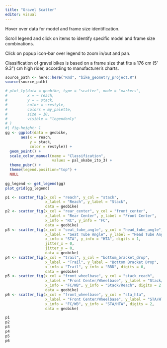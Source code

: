 ```yaml
---
title: "Gravel Scatter"
editor: visual
---
```


Hover over data for model and frame size identification.

Scroll legend and click on items to identify specific model and frame size combinations.

Click on popup icon-bar over legend to zoom in/out and pan.

Classification of gravel bikes is based on a frame size that fits a 176 cm (5' 9.3\") cm high rider, according to manufacturer's charts.

```r
source_path <- here::here("Rmd", "bike_geometry_project.R")
source(source_path)
```

```r
# plot_ly(data = geobike, type = "scatter", mode = "markers",
#         x = ~ reach,
#         y = ~ stack,
#         color = ~restyle,
#         colors = my_palette,
#         size = 10,
#         visible = "legendonly"
# )
#| fig-height: 1
gg <- ggplot(data = geobike,
       aes(x = reach,
           y = stack,
           color = restyle)) +
  geom_point() +
  scale_color_manual(name = "Classification",
                     values = pal_okabe_ito_3) +
  theme_pubr() +
  theme(legend.position="top") +
  NULL
  
gg_legend <- get_legend(gg)
plot_grid(gg_legend)

```


```r
p1 <- scatter_fig(x_col = "reach", y_col = "stack",
                  x_label = "Reach", y_label = "Stack",
                  data = geobike)
p2 <- scatter_fig(x_col = "rear_center", y_col = "front_center",
                  x_label = "Rear Center", y_label = "Front Center",
                  x_info = "RC", y_info = "FC",
                  data = geobike)
p3 <- scatter_fig(x_col = "seat_tube_angle", y_col = "head_tube_angle",
                  x_label = "Seat Tube Angle", y_label = "Head Tube Angle",
                  x_info = "STA", y_info = "HTA", digits = 1,
                  jitter_x = 0,
                  jitter_y = 0,
                  data = geobike)
p4 <- scatter_fig(x_col = "trail", y_col = "bottom_bracket_drop",
                  x_label = "Trail", y_label = "Bottom Bracket Drop",
                  x_info = "Trail", y_info = "BBD", digits = 0,
                  data = geobike)
p5 <- scatter_fig(x_col = "front_wheelbase", y_col = "stack_reach",
                  x_label = "Front Center/Wheelbase", y_label = "Stack/Reach",
                  x_info = "FC/WB", y_info = "Stack/Reach", digits = 2,
                  data = geobike)
p6 <- scatter_fig(x_col = "front_wheelbase", y_col = "sta_hta",
                  x_label = "Front Center/Wheelbase", y_label = "STA/HTA",
                  x_info = "FC/WB", y_info = "STA/HTA", digits = 2,
                  data = geobike)

p1
p2
p3
p4
p5
p6
```
